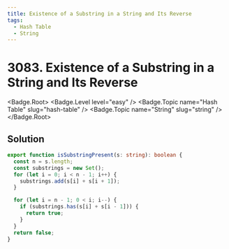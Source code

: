 ```yaml
---
title: Existence of a Substring in a String and Its Reverse
tags:
  - Hash Table
  - String
---
```


# 3083. Existence of a Substring in a String and Its Reverse

<Badge.Root>
  <Badge.Level level="easy" />
  <Badge.Topic name="Hash Table" slug="hash-table" />
  <Badge.Topic name="String" slug="string" />
</Badge.Root>

## Solution

```typescript filename="solution.ts" copy
export function isSubstringPresent(s: string): boolean {
  const n = s.length;
  const substrings = new Set();
  for (let i = 0; i < n - 1; i++) {
    substrings.add(s[i] + s[i + 1]);
  }

  for (let i = n - 1; 0 < i; i--) {
    if (substrings.has(s[i] + s[i - 1])) {
      return true;
    }
  }
  return false;
}
```

<ProblemLink
  codingSite="leetcode"
  href="https://leetcode.com/problems/existence-of-a-substring-in-a-string-and-its-reverse"
  title="Existence of a Substring in a String and Its Reverse"
/>
